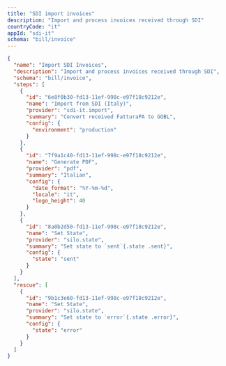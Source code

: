 ```yaml
---
title: "SDI import invoices"
description: "Import and process invoices received through SDI"
countryCode: "it"
appId: "sdi-it"
schema: "bill/invoice"
---
```


```json
{
  "name": "Import SDI Invoices",
  "description": "Import and process invoices received through SDI",
  "schema": "bill/invoice",
  "steps": [
    {
      "id": "6e8f0b30-fd13-11ef-998c-e97f18c9212e",
      "name": "Import from SDI (Italy)",
      "provider": "sdi-it.import",
      "summary": "Convert received FatturaPA to GOBL",
      "config": {
        "environment": "production"
      }
    },
    {
      "id": "7f9a1c40-fd13-11ef-998c-e97f18c9212e",
      "name": "Generate PDF",
      "provider": "pdf",
      "summary": "Italian",
      "config": {
        "date_format": "%Y-%m-%d",
        "locale": "it",
        "logo_height": 40
      }
    },
    {
      "id": "8a0b2d50-fd13-11ef-998c-e97f18c9212e",
      "name": "Set State",
      "provider": "silo.state",
      "summary": "Set state to `sent`{.state .sent}",
      "config": {
        "state": "sent"
      }
    }
  ],
  "rescue": [
    {
      "id": "9b1c3e60-fd13-11ef-998c-e97f18c9212e",
      "name": "Set State",
      "provider": "silo.state",
      "summary": "Set state to `error`{.state .error}",
      "config": {
        "state": "error"
      }
    }
  ]
}
```